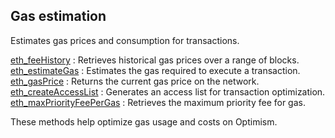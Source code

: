 ## Gas estimation

Estimates gas prices and consumption for transactions.

[eth_feeHistory](/optimism-api/gasestimation/eth_feeHistory) : Retrieves historical gas prices over a range of blocks.  \
[eth_estimateGas](/optimism-api/gasestimation/eth_estimateGas) : Estimates the gas required to execute a transaction.  \
[eth_gasPrice](/optimism-api/gasestimation/eth_gasPrice) : Returns the current gas price on the network.  \
[eth_createAccessList](/optimism-api/gasestimation/eth_createAccessList) : Generates an access list for transaction optimization. \
[eth_maxPriorityFeePerGas](/optimism-api/gasestimation/eth_maxPriorityFeePerGas) : Retrieves the maximum priority fee for gas.

These methods help optimize gas usage and costs on Optimism.
